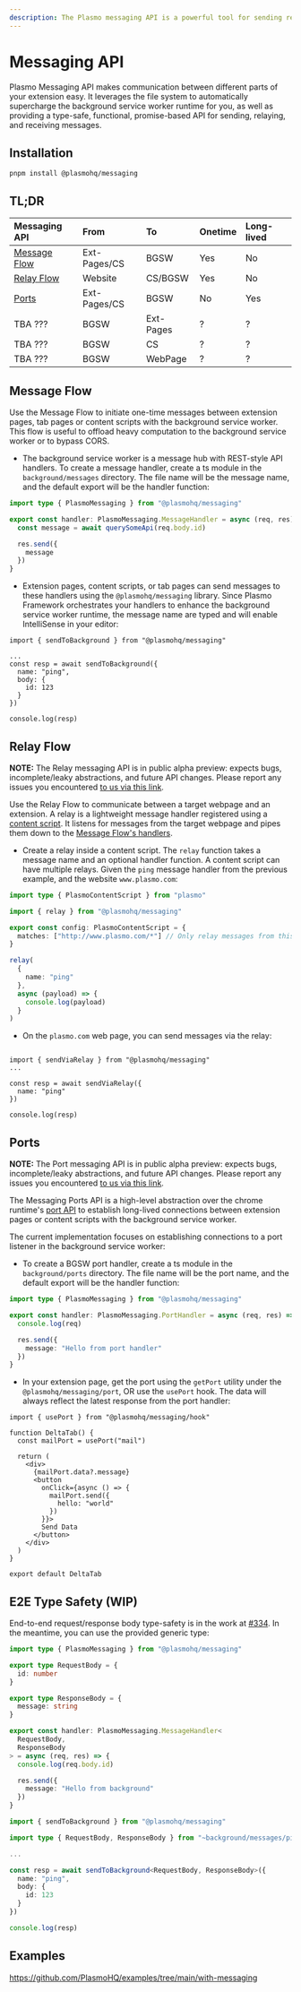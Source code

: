 ```yaml
---
description: The Plasmo messaging API is a powerful tool for sending real-time messages between different parts of your extension.
---
```




# Messaging API

<ShieldBanners packageName="@plasmohq/messaging" />

Plasmo Messaging API makes communication between different parts of your extension easy. It leverages the file system to automatically supercharge the background service worker runtime for you, as well as providing a type-safe, functional, promise-based API for sending, relaying, and receiving messages.

## Installation

```
pnpm install @plasmohq/messaging
```

## TL;DR

| Messaging API                 | From         | To        | Onetime | Long-lived |
| :---------------------------- | :----------- | :-------- | :------ | :--------- |
| [Message Flow](#message-flow) | Ext-Pages/CS | BGSW      | Yes     | No         |
| [Relay Flow](#relay-flow)     | Website      | CS/BGSW   | Yes     | No         |
| [Ports](#ports)               | Ext-Pages/CS | BGSW      | No      | Yes        |
| TBA ???                       | BGSW         | Ext-Pages | ?       | ?          |
| TBA ???                       | BGSW         | CS        | ?       | ?          |
| TBA ???                       | BGSW         | WebPage   | ?       | ?          |

## Message Flow

Use the Message Flow to initiate one-time messages between extension pages, tab pages or content scripts with the background service worker. This flow is useful to offload heavy computation to the background service worker or to bypass CORS.

- The background service worker is a message hub with REST-style API handlers. To create a message handler, create a ts module in the `background/messages` directory. The file name will be the message name, and the default export will be the handler function:

```ts filename="background/messages/ping.ts"
import type { PlasmoMessaging } from "@plasmohq/messaging"

export const handler: PlasmoMessaging.MessageHandler = async (req, res) => {
  const message = await querySomeApi(req.body.id)

  res.send({
    message
  })
}
```

- Extension pages, content scripts, or tab pages can send messages to these handlers using the `@plasmohq/messaging` library. Since Plasmo Framework orchestrates your handlers to enhance the background service worker runtime, the message name are typed and will enable IntelliSense in your editor:

```tsx filename="popup.tsx"
import { sendToBackground } from "@plasmohq/messaging"

...
const resp = await sendToBackground({
  name: "ping",
  body: {
    id: 123
  }
})

console.log(resp)
```

## Relay Flow

<Callout emoji="⚠️">

**NOTE:** The Relay messaging API is in public alpha preview: expects bugs, incomplete/leaky abstractions, and future API changes. Please report any issues you encountered [to us via this link](/bug).

</Callout>

Use the Relay Flow to communicate between a target webpage and an extension. A relay is a lightweight message handler registered using a [content script](/framework/content-scripts). It listens for messages from the target webpage and pipes them down to the [Message Flow's handlers](#message-flow).

- Create a relay inside a content script. The `relay` function takes a message name and an optional handler function. A content script can have multiple relays. Given the `ping` message handler from the previous example, and the website `www.plasmo.com`:

```ts filename="contents/plasmo.ts"
import type { PlasmoContentScript } from "plasmo"

import { relay } from "@plasmohq/messaging"

export const config: PlasmoContentScript = {
  matches: ["http://www.plasmo.com/*"] // Only relay messages from this domain
}

relay(
  {
    name: "ping"
  },
  async (payload) => {
    console.log(payload)
  }
)
```

- On the `plasmo.com` web page, you can send messages via the relay:

```tsx filename="pages/index.tsx"

import { sendViaRelay } from "@plasmohq/messaging"
...

const resp = await sendViaRelay({
  name: "ping"
})

console.log(resp)
```

## Ports

<Callout emoji="⚠️">

**NOTE:** The Port messaging API is in public alpha preview: expects bugs, incomplete/leaky abstractions, and future API changes. Please report any issues you encountered [to us via this link](/bug).

</Callout>

The Messaging Ports API is a high-level abstraction over the chrome runtime's [port API](https://developer.chrome.com/docs/extensions/mv3/messaging/#connect) to establish long-lived connections between extension pages or content scripts with the background service worker.

The current implementation focuses on establishing connections to a port listener in the background service worker:

- To create a BGSW port handler, create a ts module in the `background/ports` directory. The file name will be the port name, and the default export will be the handler function:

```ts filename="background/ports/mail.ts"
import type { PlasmoMessaging } from "@plasmohq/messaging"

export const handler: PlasmoMessaging.PortHandler = async (req, res) => {
  console.log(req)

  res.send({
    message: "Hello from port handler"
  })
}
```

- In your extension page, get the port using the `getPort` utility under the `@plasmohq/messaging/port`, OR use the `usePort` hook. The data will always reflect the latest response from the port handler:

```tsx filename="tabs/delta.tsx"
import { usePort } from "@plasmohq/messaging/hook"

function DeltaTab() {
  const mailPort = usePort("mail")

  return (
    <div>
      {mailPort.data?.message}
      <button
        onClick={async () => {
          mailPort.send({
            hello: "world"
          })
        }}>
        Send Data
      </button>
    </div>
  )
}

export default DeltaTab
```

## E2E Type Safety (WIP)

End-to-end request/response body type-safety is in the work at [#334](https://github.com/PlasmoHQ/plasmo/issues/334). In the meantime, you can use the provided generic type:

```ts filename="background/messages/ping.ts"
import type { PlasmoMessaging } from "@plasmohq/messaging"

export type RequestBody = {
  id: number
}

export type ResponseBody = {
  message: string
}

export const handler: PlasmoMessaging.MessageHandler<
  RequestBody,
  ResponseBody
> = async (req, res) => {
  console.log(req.body.id)

  res.send({
    message: "Hello from background"
  })
}
```

```ts filename="popup.tsx"
import { sendToBackground } from "@plasmohq/messaging"

import type { RequestBody, ResponseBody } from "~background/messages/ping"

...

const resp = await sendToBackground<RequestBody, ResponseBody>({
  name: "ping",
  body: {
    id: 123
  }
})

console.log(resp)
```

## Examples

https://github.com/PlasmoHQ/examples/tree/main/with-messaging
